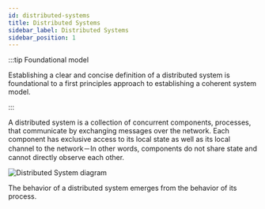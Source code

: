 ```yaml
---
id: distributed-systems
title: Distributed Systems
sidebar_label: Distributed Systems
sidebar_position: 1
---
```



:::tip Foundational model

Establishing a clear and concise definition of a distributed system is foundational to a first principles approach to establishing a coherent system model.

:::

A distributed system is a collection of concurrent components, processes, that communicate by exchanging messages over the network.
Each component has exclusive access to its local state as well as its local channel to the network－In other words, components do not share state and cannot directly observe each other.

<LabeledDiagram>
  <img src="/img/distributed-system.svg" alt="Distributed System diagram" />
</LabeledDiagram>

The behavior of a distributed system emerges from the behavior of its process.
